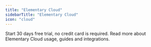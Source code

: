 ```yaml
---
title: "Elementary Cloud"
sidebarTitle: "Elementary Cloud"
icon: "cloud"
---
```


<Snippet file="cloud/introduction-opening.mdx" />

<CardGroup cols={2}>
  <Card
    title="Quickstart Elementary Cloud"
    href="/cloud/onboarding/quickstart-dbt-package"
  >
    Start 30 days free trial, no credit card is required.
  </Card>
  <Card title="Elementary Cloud documentation" href="/cloud/introduction">
    Read more about Elementary Cloud usage, guides and integrations.
  </Card>
</CardGroup>

<Snippet file="cloud/introduction.mdx" />

